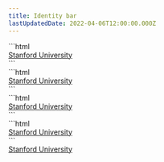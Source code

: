```yaml
---
title: Identity bar
lastUpdatedDate: 2022-04-06T12:00:00.000Z
---
```

<div className="w-3/4">
  <Section heading="Digital Red" width="full">
  ```html
    <div class="pl-20 md:pl-30 pt-5 pb-1 bg-digital-red">
      <a class="logo hocus:no-underline text-white hocus:text-white text-20 leading-none" href="https://www.stanford.edu">
        Stanford University
      </a>
    </div>
  ```
  <div className="rs-mb-5">
    <IdentityBar className="bg-digital-red" />
  </div>
  </Section>

  <Section heading="Cardinal Red" width="full">
    ```html
      <div class="pl-20 md:pl-30 pt-5 pb-1 cardinal-red">
        <a class="logo hocus:no-underline text-white hocus:text-white text-20 leading-none" href="https://www.stanford.edu">
          Stanford University
        </a>
      </div>
    ```
    <div className="rs-mb-5">
      <IdentityBar className="bg-cardinal-red" />
    </div>
  </Section>

  <Section heading="Black" width="full">
    ```html
      <div class="pl-20 md:pl-30 pt-5 pb-1 bg-black">
        <a class="logo hocus:no-underline text-white hocus:text-white text-20 leading-none" href="https://www.stanford.edu">
          Stanford University
        </a>
      </div>
    ```
    <div className="rs-mb-5">
      <IdentityBar className="bg-black" />
    </div>
  </Section>

  <Section heading="White" width="full">
    ```html
      <div class="px-20 sm:px-30 md:px-50 lg:px-30 pt-5 pb-1 bg-white">
        <a class="logo hocus:no-underline text-cardinal-red hocus:text-cardinal-red text-20 leading-none" href="https://www.stanford.edu">Stanford University</a>
      </div>
    ```
    <div className="rs-mb-5 bg-black-90 p-5">
      <div class="px-20 sm:px-30 md:px-50 lg:px-30 pt-5 pb-1 bg-white">
        <a class="logo hocus:no-underline text-cardinal-red hocus:text-cardinal-red text-20 leading-none" href="https://www.stanford.edu">Stanford University</a>
      </div>
    </div>
  </Section>
</div>